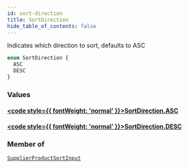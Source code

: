 ```yaml
---
id: sort-direction
title: SortDirection
hide_table_of_contents: false
---
```








Indicates which direction to sort, defaults to ASC

```graphql
enum SortDirection {
  ASC
  DESC
}
```


### Values

#### [<code style={{ fontWeight: 'normal' }}>SortDirection.<b>ASC</b></code>](#) 
> 
> 

#### [<code style={{ fontWeight: 'normal' }}>SortDirection.<b>DESC</b></code>](#) 
> 
> 



### Member of

[`SupplierProductSortInput`](/supply/api/graphql-admin/reference/inputs/supplier-product-sort-input)  <Badge class="secondary" text="input"/>



